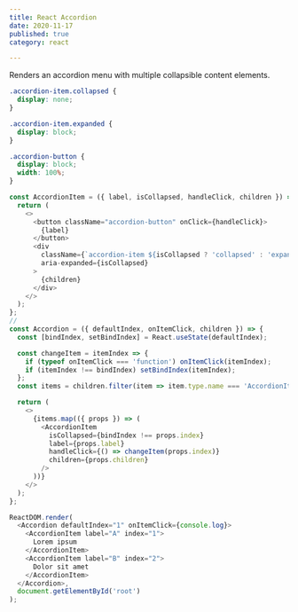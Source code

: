 ```yaml
---
title: React Accordion
date: 2020-11-17
published: true
category: react

---
```

Renders an accordion menu with multiple collapsible content elements.

```css
.accordion-item.collapsed {
  display: none;
}

.accordion-item.expanded {
  display: block;
}

.accordion-button {
  display: block;
  width: 100%;
}
```

```js
const AccordionItem = ({ label, isCollapsed, handleClick, children }) => {
  return (
    <>
      <button className="accordion-button" onClick={handleClick}>
        {label}
      </button>
      <div
        className={`accordion-item ${isCollapsed ? 'collapsed' : 'expanded'}`}
        aria-expanded={isCollapsed}
      >
        {children}
      </div>
    </>
  );
};
//
const Accordion = ({ defaultIndex, onItemClick, children }) => {
  const [bindIndex, setBindIndex] = React.useState(defaultIndex);

  const changeItem = itemIndex => {
    if (typeof onItemClick === 'function') onItemClick(itemIndex);
    if (itemIndex !== bindIndex) setBindIndex(itemIndex);
  };
  const items = children.filter(item => item.type.name === 'AccordionItem');

  return (
    <>
      {items.map(({ props }) => (
        <AccordionItem
          isCollapsed={bindIndex !== props.index}
          label={props.label}
          handleClick={() => changeItem(props.index)}
          children={props.children}
        />
      ))}
    </>
  );
};

ReactDOM.render(
  <Accordion defaultIndex="1" onItemClick={console.log}>
    <AccordionItem label="A" index="1">
      Lorem ipsum
    </AccordionItem>
    <AccordionItem label="B" index="2">
      Dolor sit amet
    </AccordionItem>
  </Accordion>,
  document.getElementById('root')
);

```